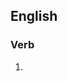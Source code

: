 ==English==

===Verb===
{{head|en|present participle}}

# {{present participle of|rejudge|lang=en|nocat=1}}